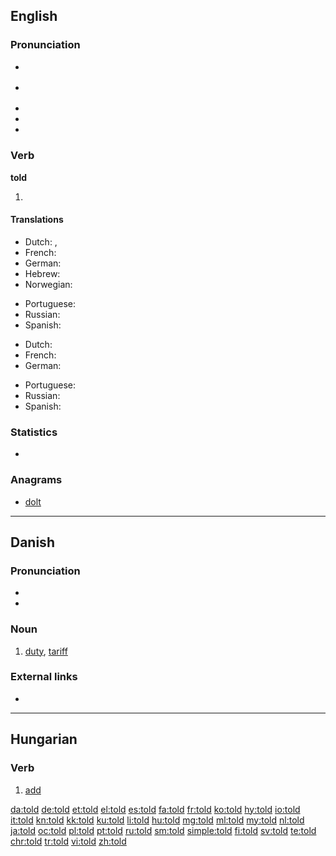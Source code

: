 ==English==

===Pronunciation===
* {{a|RP}} {{IPA|/təʊld/|lang=en}}
* {{a|US}} {{IPA|/toʊld/|lang=en}}
* {{audio|en-us-told.ogg|Audio (US)|lang=en}}
* {{rhymes|əʊld|lang=en}}
* {{homophones|lang=en|tolled}}
===Verb===
'''told'''

# {{en-past of|tell}}

====Translations====
{{trans-top|simple past tense}}
* Dutch: {{t+|nl|vertelde}}, {{t+|nl|vertelden}}
* French: {{t+|fr|dit|alt=a dit}}
* German: {{t+|de|sagte}}
* Hebrew: {{t|he|לספר|sc=Hebr}}
* Norwegian: {{t|no|fortalte}}
{{trans-mid}}
* Portuguese: {{t+|pt|disse}}
* Russian: {{t+|ru|сказал|tr=skazál}}
* Spanish: {{t+|es|dijo}}
{{trans-bottom}}

{{trans-top|past participle}}
* Dutch: {{t+|nl|verteld}}
* French: {{t+|fr|dit}}
* German: {{t+|de|gesagt}}
{{trans-mid}}
* Portuguese: {{t+|pt|dito}}
* Russian: {{t|ru|сказавший|tr=skazávšij}}
* Spanish: {{t+|es|dicho}}
{{trans-bottom}}

===Statistics===
* {{rank|world|thing|set|196|told|both|having|look}}

===Anagrams===
* [[dolt#English|dolt]]

----

==Danish==

===Pronunciation===
* {{IPA|/tɔl/|[tˢʌlˀ]|lang=da}}
* {{homophones|tolv|lang=da}}

===Noun===
{{da-noun|en|-}}

# [[duty]], [[tariff]] {{gloss|tax placed on imports or exports}}

===External links===
* {{pedialite|lang=da}}

----

==Hungarian==

===Verb===
{{head|hu|verb}}

# [[add]]

[[da:told]]
[[de:told]]
[[et:told]]
[[el:told]]
[[es:told]]
[[fa:told]]
[[fr:told]]
[[ko:told]]
[[hy:told]]
[[io:told]]
[[it:told]]
[[kn:told]]
[[kk:told]]
[[ku:told]]
[[li:told]]
[[hu:told]]
[[mg:told]]
[[ml:told]]
[[my:told]]
[[nl:told]]
[[ja:told]]
[[oc:told]]
[[pl:told]]
[[pt:told]]
[[ru:told]]
[[sm:told]]
[[simple:told]]
[[fi:told]]
[[sv:told]]
[[te:told]]
[[chr:told]]
[[tr:told]]
[[vi:told]]
[[zh:told]]